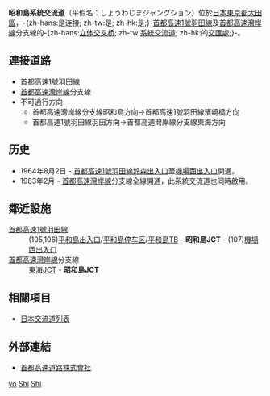 {{日本公路設施
|設施名稱 = 昭和島系統交流道
|色 = 
|圖像 =
|pxl =
|圖像簡介 = 
|公路名稱1 = [[首都高速1號羽田線|首都高速1號羽田線]]
|IC編號1 = 
|收費站編號1 = 
|記號1 =
|起點1 = [[濱崎橋系統交流道|濱崎橋系統交流道]]
|距離1 = 9.7
|上一設施1 = [[平和島出入口|平和島出入口]]/[[平和島停車區|平和島停車區]]/[[平和島收費站|平和島收費站]]
|上一設施距離1 = 0.7
|下一設施1 = [[機場西出入口|機場西出入口]]
|下一設施距離1 = 1.5
|公路名稱2 = [[首都高速灣岸線|首都高速灣岸線]]分支線
|IC編號2 = 
|收費站編號2 =
|記號2 = 
|起點2 = [[東海系統交流道_(東京都)|東海系統交流道]]
|距離2 = 1.4
|上一設施2 = [[東海系統交流道_(東京都)|東海系統交流道]]
|上一設施距離2 = 1.4
|下一設施2 =
|下一設施距離2 = 
|連接道路 = 
|啟用日期 = 1983年2月
|停用日期 = 
|流量 =
|智能IC = 
|上行營業時間 = 
|上行油站 = 
|上行油站營業時間 = 
|下行營業時間 = 
|下行油站 = 
|下行油站營業時間 = 
|郵政編碼 = 
|所在地 = {{JPN}}[[東京都|東京都]][[大田區|大田區]]
|坐標 = 
|備註 = 
}}
'''昭和島系統交流道'''（平假名：しょうわじまジャンクション）位於[[日本|日本]][[東京都|東京都]][[大田區|大田區]]，-{zh-hans:是连接; zh-tw:是; zh-hk:是;}-[[首都高速1號羽田線|首都高速1號羽田線]]及[[首都高速灣岸線|首都高速灣岸線]]分支線的-{zh-hans:[[立体交叉桥|立体交叉桥]]; zh-tw:[[系統交流道|系統交流道]]; zh-hk:的[[交匯處|交匯處]];}-。

== 連接道路 ==
*[[首都高速1號羽田線|首都高速1號羽田線]]
*[[首都高速灣岸線|首都高速灣岸線]]分支線
*不可通行方向
**首都高速灣岸線分支線昭和島方向→首都高速1號羽田線濱崎橋方向
**首都高速1號羽田線羽田方向→首都高速灣岸線分支線東海方向

== 历史 ==
* 1964年8月2日 - [[首都高速1號羽田線|首都高速1號羽田線]][[鈴森出入口|鈴森出入口]]至[[機場西出入口|機場西出入口]]開通。
* 1983年2月 - [[首都高速灣岸線|首都高速灣岸線]]分支線全線開通，此系統交流道也同時啟用。

== 鄰近設施 ==
; [[首都高速1號羽田線|首都高速1號羽田線]]
: (105,106)[[平和島出入口|平和島出入口]]/[[平和島停车区|平和島停车区]]/[[平和島TB|平和島TB]] - '''昭和島JCT''' - (107)[[機場西出入口|機場西出入口]]
; [[首都高速灣岸線|首都高速灣岸線]]分支線
: [[東海JCT_(東京都)|東海JCT]] - '''昭和島JCT'''

== 相關項目 ==
* [[日本交流道列表|日本交流道列表]]

== 外部連結 ==
*[https://web.archive.org/web/20120212185421/http://www.shutoko.jp/ 首都高速道路株式會社]{{ja}}

{{首都高速1號羽田線}}
{{首都高速灣岸線}}

[[Category:日本系統交流道_Shi|yo]]
[[Category:東京都交流道|Shi]]
[[Category:首都高速道路系統交流道|Shi]]